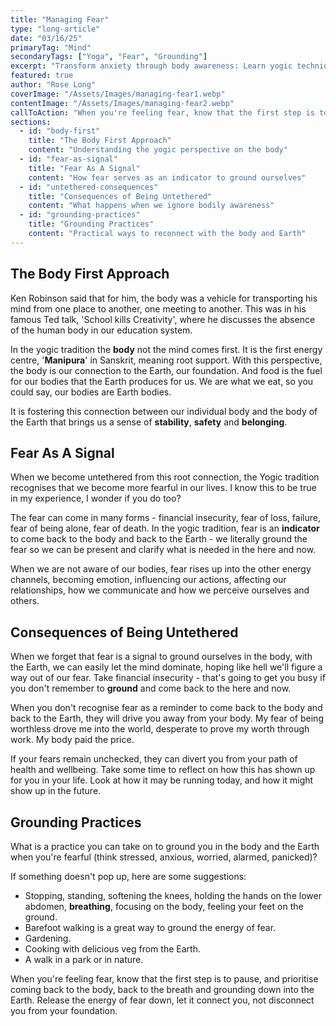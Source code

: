 ```yaml
---
title: "Managing Fear"
type: "long-article"
date: "03/16/25"
primaryTag: "Mind"
secondaryTags: ["Yoga", "Fear", "Grounding"]
excerpt: "Transform anxiety through body awareness: Learn yogic techniques to ground fear instead of letting it control you."
featured: true
author: "Rose Long"
coverImage: "/Assets/Images/managing-fear1.webp"
contentImage: "/Assets/Images/managing-fear2.webp"
callToAction: "When you're feeling fear, know that the first step is to pause, and prioritise coming back to the body, back to the breath and grounding down into the Earth. Release the energy of fear down, let it connect you, not disconnect you from your foundation."
sections:
  - id: "body-first"
    title: "The Body First Approach"
    content: "Understanding the yogic perspective on the body"
  - id: "fear-as-signal"
    title: "Fear As A Signal"
    content: "How fear serves as an indicator to ground ourselves"
  - id: "untethered-consequences"
    title: "Consequences of Being Untethered"
    content: "What happens when we ignore bodily awareness"
  - id: "grounding-practices"
    title: "Grounding Practices"
    content: "Practical ways to reconnect with the body and Earth"
---
```


## The Body First Approach

Ken Robinson said that for him, the body was a vehicle for transporting his mind from one place to another, one meeting to another. This was in his famous Ted talk, 'School kills Creativity', where he discusses the absence of the human body in our education system.

In the yogic tradition the **body** not the mind comes first. It is the first energy centre, '**Manipura**' in Sanskrit, meaning root support. With this perspective, the body is our connection to the Earth, our foundation. And food is the fuel for our bodies that the Earth produces for us. We are what we eat, so you could say, our bodies are Earth bodies.

It is fostering this connection between our individual body and the body of the Earth that brings us a sense of **stability**, **safety** and **belonging**.

## Fear As A Signal

When we become untethered from this root connection, the Yogic tradition recognises that we become more fearful in our lives. I know this to be true in my experience, I wonder if you do too?

The fear can come in many forms - financial insecurity, fear of loss, failure, fear of being alone, fear of death. In the yogic tradition, fear is an **indicator** to come back to the body and back to the Earth - we literally ground the fear so we can be present and clarify what is needed in the here and now.

When we are not aware of our bodies, fear rises up into the other energy channels, becoming emotion, influencing our actions, affecting our relationships, how we communicate and how we perceive ourselves and others.

## Consequences of Being Untethered

When we forget that fear is a signal to ground ourselves in the body, with the Earth, we can easily let the mind dominate, hoping like hell we'll figure a way out of our fear. Take financial insecurity - that's going to get you busy if you don't remember to **ground** and come back to the here and now.

When you don't recognise fear as a reminder to come back to the body and back to the Earth, they will drive you away from your body. My fear of being worthless drove me into the world, desperate to prove my worth through work. My body paid the price.

If your fears remain unchecked, they can divert you from your path of health and wellbeing. Take some time to reflect on how this has shown up for you in your life. Look at how it may be running today, and how it might show up in the future.

## Grounding Practices

What is a practice you can take on to ground you in the body and the Earth when you're fearful (think stressed, anxious, worried, alarmed, panicked)?

If something doesn't pop up, here are some suggestions:

* Stopping, standing, softening the knees, holding the hands on the lower abdomen, **breathing**, focusing on the body, feeling your feet on the ground.
* Barefoot walking is a great way to ground the energy of fear.
* Gardening.
* Cooking with delicious veg from the Earth.
* A walk in a park or in nature.

When you're feeling fear, know that the first step is to pause, and prioritise coming back to the body, back to the breath and grounding down into the Earth. Release the energy of fear down, let it connect you, not disconnect you from your foundation.